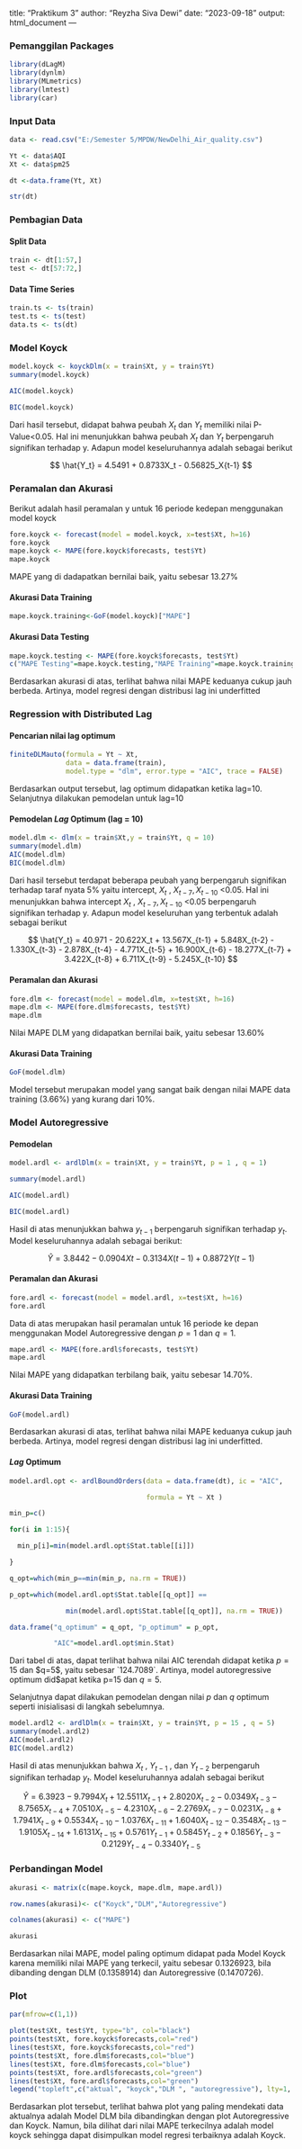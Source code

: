 title: "Praktikum 3"
author: "Reyzha Siva Dewi"
date: "2023-09-18"
output: html_document
---

### Pemanggilan Packages

```r
library(dLagM)
library(dynlm)
library(MLmetrics)
library(lmtest)
library(car)
```

### Input Data

```r
data <- read.csv("E:/Semester 5/MPDW/NewDelhi_Air_quality.csv")

Yt <- data$AQI
Xt <- data$pm25

dt <-data.frame(Yt, Xt)

str(dt)
```

### Pembagian Data

#### Split Data

```r
train <- dt[1:57,]
test <- dt[57:72,]
```

#### Data Time Series

```r
train.ts <- ts(train)
test.ts <- ts(test)
data.ts <- ts(dt)
```

### Model Koyck

```r
model.koyck <- koyckDlm(x = train$Xt, y = train$Yt)
summary(model.koyck)
```

```r
AIC(model.koyck)
```

```r
BIC(model.koyck)
```

Dari hasil tersebut, didapat bahwa peubah $X_t$ dan $Y_t$ memiliki nilai P-Value\<0.05. Hal ini menunjukkan bahwa peubah $X_t$ dan $Y_t$ berpengaruh signifikan terhadap y. Adapun model keseluruhannya adalah sebagai berikut

$$
\hat{Y_t} = 4.5491 + 0.8733X_t - 0.56825_X{t-1}
$$

### Peramalan dan Akurasi

Berikut adalah hasil peramalan y untuk 16 periode kedepan menggunakan model koyck

```r
fore.koyck <- forecast(model = model.koyck, x=test$Xt, h=16)
fore.koyck
mape.koyck <- MAPE(fore.koyck$forecasts, test$Yt)
mape.koyck
```

MAPE yang di dadapatkan bernilai baik, yaitu sebesar 13.27%

#### Akurasi Data Training

```r
mape.koyck.training<-GoF(model.koyck)["MAPE"]
```

#### Akurasi Data Testing

```r
mape.koyck.testing <- MAPE(fore.koyck$forecasts, test$Yt)
c("MAPE Testing"=mape.koyck.testing,"MAPE Training"=mape.koyck.training)
```

Berdasarkan akurasi di atas, terlihat bahwa nilai MAPE keduanya cukup jauh berbeda. Artinya, model regresi dengan distribusi lag ini underfitted

### Regression with Distributed Lag

#### Pencarian nilai lag optimum

```r
finiteDLMauto(formula = Yt ~ Xt,
              data = data.frame(train),
              model.type = "dlm", error.type = "AIC", trace = FALSE)
```

Berdasarkan output tersebut, lag optimum didapatkan ketika lag=10. Selanjutnya dilakukan pemodelan untuk lag=10

#### Pemodelan *Lag* Optimum (lag = 10)

```r
model.dlm <- dlm(x = train$Xt,y = train$Yt, q = 10)
summary(model.dlm)
AIC(model.dlm)
BIC(model.dlm)
```

Dari hasil tersebut terdapat beberapa peubah yang berpengaruh signifikan terhadap taraf nyata 5% yaitu intercept, $X_t$ , $X_{t-7},X_{t-10}$ \<0.05. Hal ini menunjukkan bahwa intercept $X_t$ , $X_{t-7},X_{t-10}$ \<0.05 berpengaruh signifikan terhadap y. Adapun model keseluruhan yang terbentuk adalah sebagai berikut

$$
\hat{Y_t} = 40.971 - 20.622X_t + 13.567X_{t-1} + 5.848X_{t-2} - 1.330X_{t-3} - 2.878X_{t-4} - 4.771X_{t-5} + 16.900X_{t-6} - 18.277X_{t-7} + 3.422X_{t-8} + 6.711X_{t-9} - 5.245X_{t-10}
$$

#### Peramalan dan Akurasi

```r
fore.dlm <- forecast(model = model.dlm, x=test$Xt, h=16)
mape.dlm <- MAPE(fore.dlm$forecasts, test$Yt)
mape.dlm
```

Nilai MAPE DLM yang didapatkan bernilai baik, yaitu sebesar 13.60%

#### Akurasi Data Training

```r
GoF(model.dlm)
```

Model tersebut merupakan model yang sangat baik dengan nilai MAPE data training (3.66%) yang kurang dari 10%.

### Model Autoregressive

#### Pemodelan

```r
model.ardl <- ardlDlm(x = train$Xt, y = train$Yt, p = 1 , q = 1)

summary(model.ardl)

AIC(model.ardl)

BIC(model.ardl)
```

Hasil di atas menunjukkan bahwa $y_{t-1}$ berpengaruh signifikan terhadap $y_t$. Model keseluruhannya adalah sebagai berikut:

$$
\hat{Y}= 3.8442 - 0.0904Xt - 0.3134X(t-1) + 0.8872Y(t-1)
$$

#### Peramalan dan Akurasi

```r
fore.ardl <- forecast(model = model.ardl, x=test$Xt, h=16)
fore.ardl
```

Data di atas merupakan hasil peramalan untuk 16 periode ke depan menggunakan Model Autoregressive dengan $p=1$ dan $q=1$.

```r
mape.ardl <- MAPE(fore.ardl$forecasts, test$Yt)
mape.ardl
```

Nilai MAPE yang didapatkan terbilang baik, yaitu sebesar 14.70%.

#### Akurasi Data Training

```r
GoF(model.ardl)
```

Berdasarkan akurasi di atas, terlihat bahwa nilai MAPE keduanya cukup jauh berbeda. Artinya, model regresi dengan distribusi lag ini underfitted.

####  *Lag* Optimum

```r
model.ardl.opt <- ardlBoundOrders(data = data.frame(dt), ic = "AIC", 

                                  formula = Yt ~ Xt )

min_p=c()

for(i in 1:15){

  min_p[i]=min(model.ardl.opt$Stat.table[[i]])

}

q_opt=which(min_p==min(min_p, na.rm = TRUE))

p_opt=which(model.ardl.opt$Stat.table[[q_opt]] == 

              min(model.ardl.opt$Stat.table[[q_opt]], na.rm = TRUE))

data.frame("q_optimum" = q_opt, "p_optimum" = p_opt, 

           "AIC"=model.ardl.opt$min.Stat)
```

Dari tabel di atas, dapat terlihat bahwa nilai AIC terendah didapat ketika $p=15$ dan \$q=5\$, yaitu sebesar \`124.7089\`. Artinya, model autoregressive optimum did\$apat ketika p=15 dan $q=5$.

Selanjutnya dapat dilakukan pemodelan dengan nilai $p$ dan $q$ optimum seperti inisialisasi di langkah sebelumnya.

```r
model.ardl2 <- ardlDlm(x = train$Xt, y = train$Yt, p = 15 , q = 5)
summary(model.ardl2)
AIC(model.ardl2)
BIC(model.ardl2)
```

Hasil di atas menunjukkan bahwa $X_t$ , $Y_{t-1}$ , dan $Y_{t-2}$ berpengaruh signifikan terhadap $y_t$. Model keseluruhannya adalah sebagai berikut

$$
\hat{Y} = 6.3923 - 9.7994X_t + 12.5511X_{t-1} + 2.8020X_{t-2} - 0.0349X_{t-3} - 8.7565X_{t-4} +7.0510X_{t-5} - 4.2310X_{t-6} - 2.2769X_{t-7} - 0.0231X_{t-8} + 1.7941X_{t-9} + 0.5534X_{t-10} - 1.0376X_{t-11} + 1.6040X_{t-12} - 0.3548X_{t-13} - 1.9105X_{t-14} + 1.6131X_{t-15} + 0.5761Y_{t-1} + 0.5845Y_{t-2} + 0.1856Y_{t-3} - 0.2129Y_{t-4} - 0.3340Y_{t-5}
$$

### Perbandingan Model

```r
akurasi <- matrix(c(mape.koyck, mape.dlm, mape.ardl))

row.names(akurasi)<- c("Koyck","DLM","Autoregressive")

colnames(akurasi) <- c("MAPE")

akurasi

```

Berdasarkan nilai MAPE, model paling optimum didapat pada Model Koyck karena memiliki nilai MAPE yang terkecil, yaitu sebesar 0.1326923, bila dibanding dengan DLM (0.1358914) dan Autoregressive (0.1470726).

### Plot

```r
par(mfrow=c(1,1))

plot(test$Xt, test$Yt, type="b", col="black")
points(test$Xt, fore.koyck$forecasts,col="red")
lines(test$Xt, fore.koyck$forecasts,col="red")
points(test$Xt, fore.dlm$forecasts,col="blue")
lines(test$Xt, fore.dlm$forecasts,col="blue")
points(test$Xt, fore.ardl$forecasts,col="green")
lines(test$Xt, fore.ardl$forecasts,col="green")
legend("topleft",c("aktual", "koyck","DLM ", "autoregressive"), lty=1, col=c("black","red","blue","green"), cex=0.8)
```

Berdasarkan plot tersebut, terlihat bahwa plot yang paling mendekati data aktualnya adalah Model DLM bila dibandingkan dengan plot Autoregressive dan Koyck. Namun, bila dilihat dari nilai MAPE terkecilnya adalah model koyck sehingga dapat disimpulkan model regresi terbaiknya adalah Koyck.
